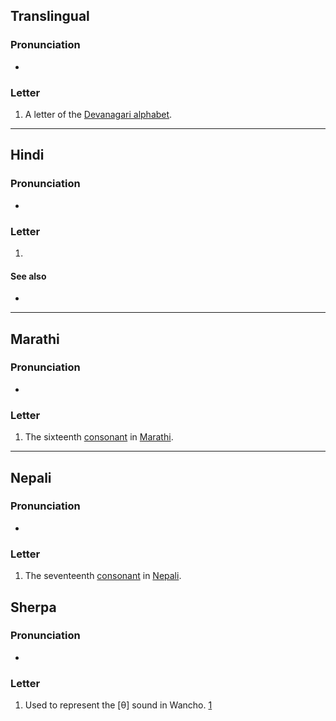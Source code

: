 {{also|थे|थीं|था|थी}}
{{character info}}
==Translingual==

===Pronunciation===
* {{IPA|mul|/t̪ʰə/}}

===Letter===
{{mul-Deva|tha}}

# A letter of the [[Devanagari alphabet]].

----

==Hindi==

===Pronunciation===
* {{hi-IPA|थ.}}

===Letter===
{{head|hi|letter}}

# {{n-g|the seventeenth [[consonant]] in [[Hindi]]}}

====See also====
* {{list:Devanagari script letters/hi}}

----

==Marathi==

===Pronunciation===
* {{mr-IPA}}

===Letter===
{{head|mr|letter}}

# The sixteenth [[consonant]] in [[Marathi]].

----

==Nepali==

===Pronunciation===
* {{ne-IPA}}

===Letter===
{{head|ne|letter}}

# The seventeenth [[consonant]] in [[Nepali]].

==Sherpa==

===Pronunciation===
* {{IPA|mwr|[θ]}}

===Letter===
{{head|mwr|letter|tr=th}}

# Used to represent the [θ] sound in Wancho. [https://omniglot.com/writing/wancho.htm]